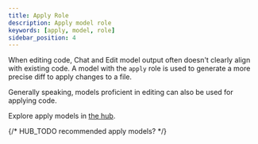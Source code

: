 ```yaml
---
title: Apply Role
description: Apply model role
keywords: [apply, model, role]
sidebar_position: 4
---
```



When editing code, Chat and Edit model output often doesn't clearly align with existing code. A model with the `apply` role is used to generate a more precise diff to apply changes to a file.

Generally speaking, models proficient in editing can also be used for applying code.

Explore apply models in [the hub](https://hub.continue.dev/explore/models?roles=apply).

{/* HUB_TODO recommended apply models? */}

